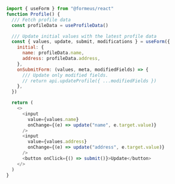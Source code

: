 ```js showLineNumbers copy
import { useForm } from "@formeus/react"
function Profile() {
  /// Fetch profile data
  const profileData = useProfileData()

  /// Update initial values with the latest profile data
  const { values, update, submit, modifications } = useForm({
    initial: {
      name: profileData.name,
      address: profileData.address,
    },
    onSubmitForm: (values, meta, modifiedFields) => {
      /// Update only modified fields.
      // return api.updateProfile({ ...modifiedFields })
    },
  })

  return (
    <>
      <input
        value={values.name}
        onChange={(e) => update("name", e.target.value)}
      />
      <input
        value={values.address}
        onChange={(e) => update("address", e.target.value)}
      />
      <button onClick={() => submit()}>Update</button>
    </>
  )
}
```
